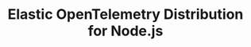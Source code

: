 ---
id: otelNodeLanding
slug: /otel-nodejs/landing-page
title: Elastic OpenTelemetry Distribution for Node.js
description: tbd
---